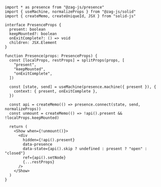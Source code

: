 ```tsx
import * as presence from "@zag-js/presence"
import { useMachine, normalizeProps } from "@zag-js/solid"
import { createMemo, createUniqueId, JSX } from "solid-js"

interface PresenceProps {
  present: boolean
  keepMounted?: boolean
  onExitComplete?: () => void
  children: JSX.Element
}

function Presence(props: PresenceProps) {
  const [localProps, restProps] = splitProps(props, [
    "present",
    "keepMounted",
    "onExitComplete",
  ])

  const [state, send] = useMachine(presence.machine({ present }), {
    context: { present, onExitComplete },
  })

  const api = createMemo(() => presence.connect(state, send, normalizeProps))
  const unmount = createMemo(() => !api().present && !localProps.keepMounted)

  return (
    <Show when={!unmount()}>
      <div
        hidden={!api().present}
        data-presence
        data-state={api().skip ? undefined : present ? "open" : "closed"}
        ref={api().setNode}
        {...restProps}
      />
    </Show>
  )
}
```
